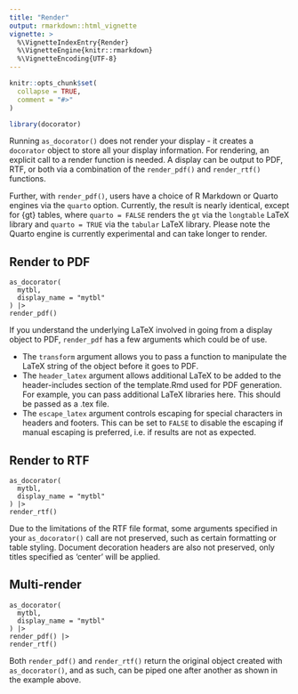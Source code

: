 ```yaml
---
title: "Render"
output: rmarkdown::html_vignette
vignette: >
  %\VignetteIndexEntry{Render}
  %\VignetteEngine{knitr::rmarkdown}
  %\VignetteEncoding{UTF-8}
---
```


```r
knitr::opts_chunk$set(
  collapse = TRUE,
  comment = "#>"
)
```

```r
library(docorator)
```

Running `as_docorator()` does not render your display - it creates a `docorator` object to store all your display information. For rendering, an explicit call to a render function is needed. A display can be output to PDF, RTF, or both via a combination of the `render_pdf()` and `render_rtf()` functions.

Further, with `render_pdf()`, users have a choice of R Markdown or Quarto engines via the `quarto` option. Currently, the result is nearly identical, except for {gt} tables, where `quarto = FALSE` renders the `gt` via the `longtable` LaTeX library and `quarto = TRUE` via the `tabular` LaTeX library. Please note the Quarto engine is currently experimental and can take longer to render. 

## Render to PDF

```
as_docorator(
  mytbl,
  display_name = "mytbl"
) |> 
render_pdf()
```

If you understand the underlying LaTeX involved in going from a display object to PDF, `render_pdf` has a few arguments which could be of use. 

- The `transform` argument allows you to pass a function to manipulate the LaTeX string of the object before it goes to PDF. 
- The `header_latex` argument allows additional LaTeX to be added to the header-includes section of the template.Rmd used for PDF generation. For example, you can pass additional LaTeX libraries here. This should be passed as a .tex file. 
- The `escape_latex` argument controls escaping for special characters in headers and footers. This can be set to `FALSE` to disable the escaping if manual escaping is preferred, i.e. if results are not as expected.

## Render to RTF

```
as_docorator(
  mytbl,
  display_name = "mytbl"
) |> 
render_rtf()
```

Due to the limitations of the RTF file format, some arguments specified in your `as_docorator()` call are not preserved, such as certain formatting or table styling. Document decoration headers are also not preserved, only titles specified as 'center' will be applied. 

## Multi-render

```
as_docorator(
  mytbl,
  display_name = "mytbl"
) |>
render_pdf() |>
render_rtf()
```

Both `render_pdf()` and `render_rtf()` return the original object created with `as_docorator()`, and as such, can be piped one after another as shown in the example above.
